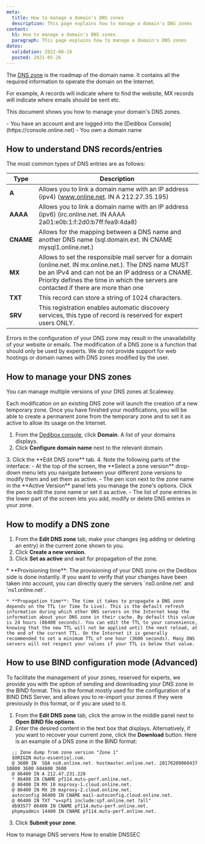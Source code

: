 ```yaml
---
meta:
  title: How to manage a domain's DNS zones
  description: This page explains how to manage a domain's DNS zones
content:
  h1: How to manage a domain's DNS zones
  paragraph: This page explains how to manage a domain's DNS zones
dates:
  validation: 2022-08-18
  posted: 2021-05-26
---
```


The [DNS zone](/dedibox-network/domains/concepts/#dns-zone) is the roadmap of the domain name. It contains all the required information to operate the domain on the Internet.

For example, A records will indicate where to find the website, MX records will indicate where emails should be sent etc.

This document shows you how to manage your domain's DNS zones.


<Message type="requirement">
  - You have an account and are logged into the [Dedibox Console](https://console.online.net) 
  - You own a domain name
  
</Message>


## How to understand DNS records/entries 

The most common types of DNS entries are as follows:

| Type        | Description     | 
| ----------- | --------------- | 
| **A**       | Allows you to link a domain name with an IP address (ipv4) (www.online.net. IN A 212.27.35.195) | 
| **AAAA**    | Allows you to link a domain name with an IP address (ipv6) (irc.online.net. IN AAAA 2a01:e0b:1:f:2d0:b7ff:fea9:4da8)|
| **CNAME**   | Allows for the mapping between a DNS name and another DNS name (sql.domain.ext. IN CNAME mysql1.online.net.) |  
| **MX**      | Allows to set the responsible mail server for a domain (online.net. IN mx.online.net.). The DNS name MUST be an IPv4 and can not be an IP address or a CNAME. Priority defines the time in which the servers are contacted if there are more than one |
| **TXT**     | This record can store a string of 1024 characters. |
| **SRV**     | This registration enables automatic discovery services, this type of record is reserved for expert users ONLY. |

<Message type="important">
  Errors in the configuration of your DNS zone may result in the unavailability of your website or emails. The modification of a DNS zone is a function that should only be used by experts. We do not provide support for web hostings or domain names with DNS zones modified by the user. 
</Message>

## How to manage your DNS zones

You can manage multiple versions of your DNS zones at Scaleway.

Each modification on an existing DNS zone will launch the creation of a new temporary zone. Once you have finished your modifications, you will be able to create a permanent zone from the temporary zone and to set it as active to allow its usage on the Internet.

1. From the [Dedibox console](https://console.online.net), click **Domain**. A list of your domains displays.
2. Click **Configure domain name** next to the relevant domain. 
  <Lightbox src="scaleway-domain-configure.webp" alt="" />
3. Click the **Edit DNS zone** tab.
  <Lightbox src="scaleway-edit-dns-zone.webp" alt="" />
4. Note the following parts of the interface:
  - At the top of the screen, the **Select a zone version** drop-down menu lets you navigate between your different zone versions to modify them and set them as active.
  - The pen icon next to the zone name in the **Active Version** panel lets you manage the zone's options. Click the pen to edit the zone name or set it as active.
  - The list of zone entries in the lower part of the screen lets you add, modify or delete DNS entries in your zone.

## How to modify a DNS zone

1. From the **Edit DNS zone** tab, make your changes (eg adding or deleting an entry) in the current zone shown to you.
2. Click **Create a new version**.
3. Click **Set as active** and wait for propagation of the zone.
  <Message type="note">
    * **Provisioning time**: The provisioning of your DNS zone on the Dedibox side is done instantly. If you want to verify that your changes have been taken into account, you can directly query the servers `ns0.online.net` and `ns1.online.net`.
    
    * **Propagation time**: The time it takes to propagate a DNS zone depends on the TTL (or Time To Live). This is the default refresh information during which other DNS servers on the Internet keep the information about your DNS zone in their cache. By default this value is 24 hours (86400 seconds). You can edit the TTL to your convenience, knowing that the new TTL will not be applied until the next reload, at the end of the current TTL. On the Internet it is generally recommended to set a minimum TTL of one hour (3600 seconds). Many DNS servers will not respect your values if your TTL is below that value.

  </Message>

## How to use BIND configuration mode (Advanced)

To facilitate the management of your zones, reserved for experts, we provide you with the option of sending and downloading your DNS zone in the BIND format. This is the format mostly used for the configuration of a BIND DNS Server, and allows you to re-import your zones if they were previously in this format, or if you are used to it. 

1. From the **Edit DNS zone** tab, click the arrow in the middle panel next to **Open BIND file options**.
2. Enter the desired content in the text box that displays. Alternatively, if you want to recover your current zone, click the **Download** button.
  Here is an example of a DNS zone in the BIND format:

  ```
    ;; Zone dump from zone version "Zone 1"
    $ORIGIN mutu-essentiel.com.
    @ 3600 IN  SOA ns0.online.net. hostmaster.online.net. 20170209060437 10800 3600 604800 3600
    @ 86400 IN A 212.47.231.228
    * 86400 IN CNAME pf114.mutu-perf.online.net.
    @ 86400 IN MX 10 mxproxy-1.cloud.online.net.
    @ 86400 IN MX 20 mxproxy-2.cloud.online.net.
    autoconfig 86400 IN CNAME mail-autoconfig.cloud.online.net.
    @ 86400 IN TXT "v=spf1 include:spf.online.net ?all"
    db93577 86400 IN CNAME pf114.mutu-perf.online.net.
    phpmyadmin 14400 IN CNAME pf114.mutu-perf.online.net.
  ```
3. Click **Submit your zone**.

<Navigation title="See Also">
  <PreviousButton to="/dedibox-network/domains/how-to/manage-dns-servers/">How to manage DNS servers</PreviousButton>
  <NextButton to="/dedibox-network/domains/how-to/enable-dnssec/">How to enable DNSSEC</NextButton>
</Navigation>
